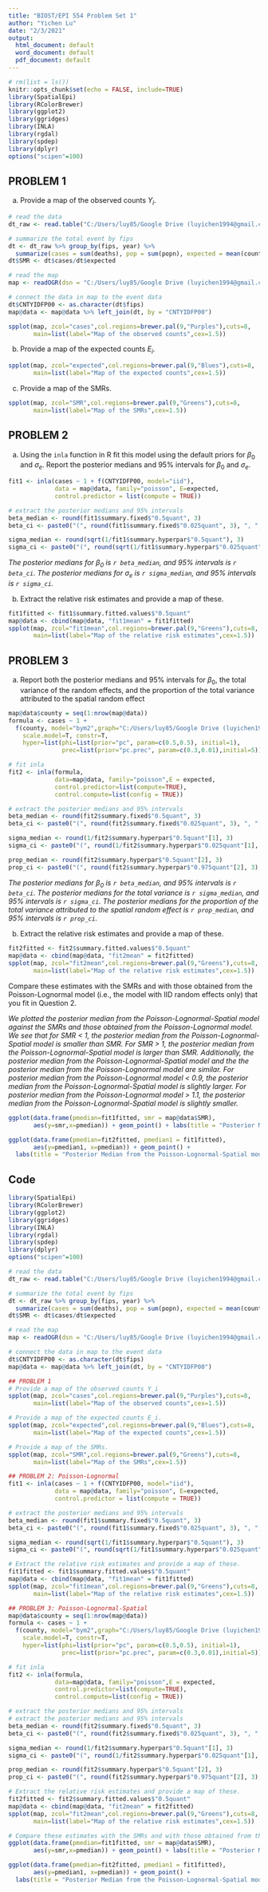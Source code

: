 ---
title: "BIOST/EPI 554 Problem Set 1"
author: "Yichen Lu"
date: "2/3/2021"
output:
  html_document: default
  word_document: default
  pdf_document: default
---

```{r setup, include=FALSE, echo = FALSE}
# rm(list = ls())
knitr::opts_chunk$set(echo = FALSE, include=TRUE)
library(SpatialEpi)
library(RColorBrewer)
library(ggplot2)
library(ggridges)
library(INLA)
library(rgdal)
library(spdep)
library(dplyr)
options("scipen"=100)
```

## PROBLEM 1
(a) Provide a map of the observed counts $Y_i$.
```{r, include = FALSE}
# read the data
dt_raw <- read.table("C:/Users/luy85/Google Drive (luyichen1994@gmail.com)/UW Seattle/BIOST554/data/ohio_data-1.txt", header = TRUE, sep = " ")

# summarize the total event by fips
dt <- dt_raw %>% group_by(fips, year) %>% 
  summarize(cases = sum(deaths), pop = sum(popn), expected = mean(county_level_E))
dt$SMR <- dt$cases/dt$expected

# read the map
map <- readOGR(dsn = "C:/Users/luy85/Google Drive (luyichen1994@gmail.com)/UW Seattle/BIOST554/data", layer = "ohio_map")

# connect the data in map to the event data
dt$CNTYIDFP00 <- as.character(dt$fips)
map@data <- map@data %>% left_join(dt, by = "CNTYIDFP00")
```

```{r}
spplot(map, zcol="cases",col.regions=brewer.pal(9,"Purples"),cuts=8,
       main=list(label="Map of the observed counts",cex=1.5))
```


(b) Provide a map of the expected counts $E_i$.

```{r}
spplot(map, zcol="expected",col.regions=brewer.pal(9,"Blues"),cuts=8,
       main=list(label="Map of the expected counts",cex=1.5))
```


(c) Provide a map of the SMRs.

```{r}
spplot(map, zcol="SMR",col.regions=brewer.pal(9,"Greens"),cuts=8,
       main=list(label="Map of the SMRs",cex=1.5))
```


## PROBLEM 2
(a) Using the `inla` function in R fit this model using the default priors for $\beta_{0}$ and $\sigma_{e}$. Report the posterior medians and 95% intervals for $\beta_{0}$ and $\sigma_{e}$.
```{r, include = FALSE}
fit1 <- inla(cases ~ 1 + f(CNTYIDFP00, model="iid"),
             data = map@data, family="poisson", E=expected,
             control.predictor = list(compute = TRUE)) 

# extract the posterior medians and 95% intervals
beta_median <- round(fit1$summary.fixed$"0.5quant", 3)
beta_ci <- paste0("(", round(fit1$summary.fixed$"0.025quant", 3), ", ", round(fit1$summary.fixed$"0.975quant", 3), ")")

sigma_median <- round(sqrt(1/fit1$summary.hyperpar$"0.5quant"), 3)
sigma_ci <- paste0("(", round(sqrt(1/fit1$summary.hyperpar$"0.025quant"), 3), ", ", round(sqrt(1/fit1$summary.hyperpar$"0.975quant"), 3), ")")
```

*The posterior medians for $\beta_{0}$ is `r beta_median`, and 95% intervals is `r beta_ci`. The posterior medians for $\sigma_{e}$ is `r sigma_median`, and 95% intervals is `r sigma_ci`. *

(b) Extract the relative risk estimates and provide a map of these.

```{r}
fit1fitted <- fit1$summary.fitted.values$"0.5quant"
map@data <- cbind(map@data, "fit1mean" = fit1fitted)
spplot(map, zcol="fit1mean",col.regions=brewer.pal(9,"Greens"),cuts=8,
       main=list(label="Map of the relative risk estimates",cex=1.5))
```

## PROBLEM 3
(a) Report both the posterior medians and 95% intervals for $\beta_{0}$, the total variance of the random effects, and the proportion of the total variance attributed to the spatial random effect

```{r, include = FALSE}
map@data$county = seq(1:nrow(map@data))
formula <- cases ~ 1 +  
  f(county, model="bym2",graph="C:/Users/luy85/Google Drive (luyichen1994@gmail.com)/UW Seattle/BIOST554/data/ohio_map.graph",
    scale.model=T, constr=T,
    hyper=list(phi=list(prior="pc", param=c(0.5,0.5), initial=1),
               prec=list(prior="pc.prec", param=c(0.3,0.01),initial=5)))

# fit inla
fit2 <- inla(formula, 
             data=map@data, family="poisson",E = expected,
             control.predictor=list(compute=TRUE),
             control.compute=list(config = TRUE))

# extract the posterior medians and 95% intervals
beta_median <- round(fit2$summary.fixed$"0.5quant", 3)
beta_ci <- paste0("(", round(fit2$summary.fixed$"0.025quant", 3), ", ", round(fit2$summary.fixed$"0.975quant", 3), ")")

sigma_median <- round(1/fit2$summary.hyperpar$"0.5quant"[1], 3)
sigma_ci <- paste0("(", round(1/fit2$summary.hyperpar$"0.025quant"[1], 3), ", ", round(1/fit2$summary.hyperpar$"0.975quant"[1], 3), ")")

prop_median <- round(fit2$summary.hyperpar$"0.5quant"[2], 3)
prop_ci <- paste0("(", round(fit2$summary.hyperpar$"0.975quant"[2], 3), ", ", round(fit2$summary.hyperpar$"0.025quant"[2], 3), ")")
```

*The posterior medians for $\beta_{0}$ is `r beta_median`, and 95% intervals is `r beta_ci`. The posterior medians for the total variance is `r sigma_median`, and 95% intervals is `r sigma_ci`. The posterior medians for the proportion of the total variance attributed to the spatial random effect is `r prop_median`, and 95% intervals is `r prop_ci`.*

(b) Extract the relative risk estimates and provide a map of these.

```{r}
fit2fitted <- fit2$summary.fitted.values$"0.5quant"
map@data <- cbind(map@data, "fit2mean" = fit2fitted)
spplot(map, zcol="fit2mean",col.regions=brewer.pal(9,"Greens"),cuts=8,
       main=list(label="Map of the relative risk estimates",cex=1.5))
```

Compare these estimates with the SMRs and with those obtained from the Poisson-Lognormal model (i.e., the model with IID random effects only) that you fit in Question 2.

*We plotted the posterior median from the Poisson-Lognormal-Spatial model against the SMRs and those obtained from the Poisson-Lognormal model. We see that for SMR < 1, the posterior median from the Poisson-Lognormal-Spatial model is smaller than SMR. For SMR > 1, the posterior median from the Poisson-Lognormal-Spatial model is larger than SMR. Additionally, the posterior median from the Poisson-Lognormal-Spatial model and the the posterior median from the Poisson-Lognormal model are similar. For posterior median from the Poisson-Lognormal model < 0.9, the posterior median from the Poisson-Lognormal-Spatial model is slightly larger. For posterior median from the Poisson-Lognormal model > 1.1, the posterior median from the Poisson-Lognormal-Spatial model is slightly smaller.*

```{r}
ggplot(data.frame(pmedian=fit1fitted, smr = map@data$SMR),
       aes(y=smr,x=pmedian)) + geom_point() + labs(title = "Posterior Median from the Poisson-Lognormal-Spatial model vs SMR", y="Posterior Median from the \n Poisson-Lognormal-Spatial model ",x="SMR") + geom_abline(intercept=0,slope=1,color="red") + xlim(0.25, 1.75) + ylim(0.25, 1.75)

ggplot(data.frame(pmedian=fit2fitted, pmedian1 = fit1fitted),
       aes(y=pmedian1, x=pmedian)) + geom_point() + 
  labs(title = "Posterior Median from the Poisson-Lognormal-Spatial model\n vs Poisson-Lognormal model", y="Posterior Median from the \nPoisson-Lognormal-Spatial model", x="Posterior Median from the Poisson-Lognormal model") + geom_abline(intercept=0,slope=1,color="red") + xlim(0.75, 1.25) + ylim(0.75, 1.25)
```

## Code
```{r, eval = FALSE, echo = TRUE}
library(SpatialEpi)
library(RColorBrewer)
library(ggplot2)
library(ggridges)
library(INLA)
library(rgdal)
library(spdep)
library(dplyr)
options("scipen"=100)

# read the data
dt_raw <- read.table("C:/Users/luy85/Google Drive (luyichen1994@gmail.com)/UW Seattle/BIOST554/data/ohio_data-1.txt", header = TRUE, sep = " ")

# summarize the total event by fips
dt <- dt_raw %>% group_by(fips, year) %>% 
  summarize(cases = sum(deaths), pop = sum(popn), expected = mean(county_level_E))
dt$SMR <- dt$cases/dt$expected

# read the map
map <- readOGR(dsn = "C:/Users/luy85/Google Drive (luyichen1994@gmail.com)/UW Seattle/BIOST554/data", layer = "ohio_map")

# connect the data in map to the event data
dt$CNTYIDFP00 <- as.character(dt$fips)
map@data <- map@data %>% left_join(dt, by = "CNTYIDFP00")

## PROBLEM 1
# Provide a map of the observed counts Y_i
spplot(map, zcol="cases",col.regions=brewer.pal(9,"Purples"),cuts=8,
       main=list(label="Map of the observed counts",cex=1.5))

# Provide a map of the expected counts E_i.
spplot(map, zcol="expected",col.regions=brewer.pal(9,"Blues"),cuts=8,
       main=list(label="Map of the expected counts",cex=1.5))

# Provide a map of the SMRs.
spplot(map, zcol="SMR",col.regions=brewer.pal(9,"Greens"),cuts=8,
       main=list(label="Map of the SMRs",cex=1.5))

## PROBLEM 2: Poisson-Lognormal
fit1 <- inla(cases ~ 1 + f(CNTYIDFP00, model="iid"),
             data = map@data, family="poisson", E=expected,
             control.predictor = list(compute = TRUE)) 

# extract the posterior medians and 95% intervals
beta_median <- round(fit1$summary.fixed$"0.5quant", 3)
beta_ci <- paste0("(", round(fit1$summary.fixed$"0.025quant", 3), ", ", round(fit1$summary.fixed$"0.975quant", 3), ")")

sigma_median <- round(sqrt(1/fit1$summary.hyperpar$"0.5quant"), 3)
sigma_ci <- paste0("(", round(sqrt(1/fit1$summary.hyperpar$"0.025quant"), 3), ", ", round(sqrt(1/fit1$summary.hyperpar$"0.975quant"), 3), ")")

# Extract the relative risk estimates and provide a map of these.
fit1fitted <- fit1$summary.fitted.values$"0.5quant"
map@data <- cbind(map@data, "fit1mean" = fit1fitted)
spplot(map, zcol="fit1mean",col.regions=brewer.pal(9,"Greens"),cuts=8,
       main=list(label="Map of the relative risk estimates",cex=1.5))

## PROBLEM 3: Poisson-Lognormal-Spatial
map@data$county = seq(1:nrow(map@data))
formula <- cases ~ 1 +  
  f(county, model="bym2",graph="C:/Users/luy85/Google Drive (luyichen1994@gmail.com)/UW Seattle/BIOST554/data/ohio_map.graph",
    scale.model=T, constr=T,
    hyper=list(phi=list(prior="pc", param=c(0.5,0.5), initial=1),
               prec=list(prior="pc.prec", param=c(0.3,0.01),initial=5)))

# fit inla
fit2 <- inla(formula, 
             data=map@data, family="poisson",E = expected,
             control.predictor=list(compute=TRUE),
             control.compute=list(config = TRUE))

# extract the posterior medians and 95% intervals
# extract the posterior medians and 95% intervals
beta_median <- round(fit2$summary.fixed$"0.5quant", 3)
beta_ci <- paste0("(", round(fit2$summary.fixed$"0.025quant", 3), ", ", round(fit2$summary.fixed$"0.975quant", 3), ")")

sigma_median <- round(1/fit2$summary.hyperpar$"0.5quant"[1], 3)
sigma_ci <- paste0("(", round(1/fit2$summary.hyperpar$"0.025quant"[1], 3), ", ", round(1/fit2$summary.hyperpar$"0.975quant"[1], 3), ")")

prop_median <- round(fit2$summary.hyperpar$"0.5quant"[2], 3)
prop_ci <- paste0("(", round(fit2$summary.hyperpar$"0.975quant"[2], 3), ", ", round(fit2$summary.hyperpar$"0.225quant"[2], 3), ")")

# Extract the relative risk estimates and provide a map of these.
fit2fitted <- fit2$summary.fitted.values$"0.5quant"
map@data <- cbind(map@data, "fit2mean" = fit2fitted)
spplot(map, zcol="fit2mean",col.regions=brewer.pal(9,"Greens"),cuts=8,
       main=list(label="Map of the relative risk estimates",cex=1.5))

# Compare these estimates with the SMRs and with those obtained from the Poisson-Lognormal model (i.e., the model with IID random effects only) that you fit in Question 2.
ggplot(data.frame(pmedian=fit1fitted, smr = map@data$SMR),
       aes(y=smr,x=pmedian)) + geom_point() + labs(title = "Posterior Median from the Poisson-Lognormal-Spatial model vs SMR", y="Posterior Median from the \n Poisson-Lognormal-Spatial model ",x="SMR") + geom_abline(intercept=0,slope=1,color="red") + xlim(0.25, 1.75) + ylim(0.25, 1.75)

ggplot(data.frame(pmedian=fit2fitted, pmedian1 = fit1fitted),
       aes(y=pmedian1, x=pmedian)) + geom_point() + 
  labs(title = "Posterior Median from the Poisson-Lognormal-Spatial model\n vs Poisson-Lognormal model", y="Posterior Median from the \nPoisson-Lognormal-Spatial model", x="Posterior Median from the Poisson-Lognormal model") + geom_abline(intercept=0,slope=1,color="red") + xlim(0.75, 1.25) + ylim(0.75, 1.25)
```

